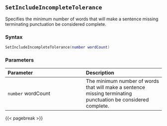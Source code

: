 ## `SetIncludeIncompleteTolerance`

Specifies the minimum number of words that will make a sentence missing terminating punctuation be considered complete.

### Syntax {-}

``` .lua
SetIncludeIncompleteTolerance(number wordCount)
```

### Parameters {-}

**Parameter** | **Description**
| :-- | :-- |
`number` wordCount | The minimum number of words that will make a sentence missing terminating punctuation be considered complete.

{{< pagebreak >}}
